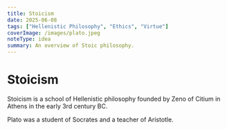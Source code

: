```yaml
---
title: Stoicism
date: 2025-06-08
tags: ["Hellenistic Philosophy", "Ethics", "Virtue"]
coverImage: /images/plato.jpeg
noteType: idea
summary: An overview of Stoic philosophy.
---
```


# Stoicism

Stoicism is a school of Hellenistic philosophy founded by Zeno of Citium in Athens in the early 3rd century BC.

Plato was a student of Socrates and a teacher of Aristotle.
